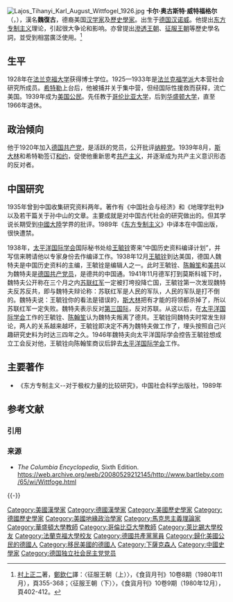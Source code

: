 [[File:Lajos_Tihanyi_Karl_August_Wittfogel_1926.jpg|thumb]]
'''卡尔·奥古斯特·威特福格尔'''（{{lang-de|'''Karl August Wittfogel'''}}，{{bd|1896年|9月6日|1988年|5月25日|catIdx=Wittfogel, Karl August}}），漢名'''魏復古'''，德裔美国[[汉学家|汉学家]]及[[歷史學家|歷史學家]]。出生于[[德国|德国]][[汉诺威|汉诺威]]。他提出[[东方专制主义|东方专制主义]]理论，引起很大争论和影响。亦曾提出[[滲透王朝|滲透王朝]]、[[征服王朝|征服王朝]]等歷史學名詞，並受到相當廣泛使用。<ref>[[村上正二|村上正二]]著，[[鄭欽仁|鄭欽仁]]譯：〈征服王朝（上）〉，《食貨月刊》10卷8期（1980年11月），頁355-368；〈征服王朝（下）〉，《食貨月刊》10卷9期（1980年12月），頁402-412。</ref>

==生平==
1928年在[[法兰克福大学|法兰克福大学]]获得博士学位。1925—1933年是[[法兰克福学派|法兰克福学派]]大本营社会研究所成员。[[希特勒|希特勒]]上台后，他被捕并关于集中营，但经国际性援救而获释，流亡美国。1939年成为[[美国公民|美国公民]]。先任教于[[哥伦比亚大学|哥伦比亚大学]]，后到[[华盛顿大学|华盛顿大学]]，直至1966年退休。

==政治倾向==
他于1920年加入[[德国共产党|德国共产党]]，是活跃的党员，公开批评[[纳粹党|纳粹党]]。1939年8月，[[斯大林|斯大林]]和希特勒签订[[苏德互不侵犯条约|和约]]，促使他重新思考[[共产主义|共产主义]]，并逐渐成为共产主义意识形态的反对者。

==中国研究==
1935年曾到中国收集研究资料两年。著作有《中国社会与经济》和《地理学批判》以及若干篇关于孙中山的文章。主要成就是对中国古代社会的研究做出的。但其学说长期受到[[中國大陸|中國大陸]]学界的批评。1989年《[[东方专制主义|东方专制主义]]》中译本在中国出版，很快遭禁。{{cn}}

1938年，[[太平洋国际学会|太平洋国际学会]]国际秘书处给[[王毓铨|王毓铨]]寄来“中国历史资料编译计划”，并写信来聘请他以专家身份去作编译工作。1938年12月[[王毓铨|王毓铨]]到达美国，德国人魏特夫是中国历史资料的主编，王毓铨是编辑人之一。此时王毓铨、[[陈翰笙|陈翰笙]]和[[美共|美共]]以为魏特夫是[[德国共产党|德国共产党员]]，是德共的中国通。1941年11月德军打到莫斯科城下时，魏特夫公开称在三个月之内[[苏联红军|苏联红军]]一定被打垮投降亡国，王毓铨第一次发现魏特夫反苏反共，即与魏特夫辩论称：苏联红军是人民的军队，人民的军队是打不倒的。魏特夫说：王毓铨你的看法是错误的，[[斯大林|斯大林]]把有才能的将领都杀掉了，所以苏联红军一定失败。魏特夫表示反对[[第三国际|第三国际]]，反对苏联。从这以后，在[[太平洋国际学会|太平洋国际学会]]工作的王毓铨、[[陈翰笙|陈翰笙]]认为魏特夫叛离了德共。王毓铨同魏特夫时常发生辩论，两人的关系越来越坏，王毓铨即决定不再为魏特夫做工作了，埋头按照自己兴趣研究史料为时达三四年之久。1946年魏特夫向太平洋国际学会控告王毓铨想成立工会反对他，王毓铨向陈翰笙商议后辞去[[太平洋国际学会|太平洋国际学会]]工作。{{cn}}

==主要著作==
*《东方专制主义--对于极权力量的比较研究》，中国社会科学出版社，1989年

== 参考文献 ==
=== 引用 ===
{{Reflist}}

=== 来源 ===
{{refbegin}}
* ''The Columbia Encyclopedia'', Sixth Edition. https://web.archive.org/web/20080529212145/http://www.bartleby.com/65/wi/Wittfoge.html
{{refend}}

{{-}}
{{Authority control}}

{{DEFAULTSORT:Wittfogel, Karl August}}
[[Category:美國漢學家|Category:美國漢學家]]
[[Category:德國漢學家|Category:德國漢學家]]
[[Category:美國歷史學家|Category:美國歷史學家]]
[[Category:德國歷史學家|Category:德國歷史學家]]
[[Category:美國地緣政治學家|Category:美國地緣政治學家]]
[[Category:馬克思主義理論家|Category:馬克思主義理論家]]
[[Category:華盛頓大學教師|Category:華盛頓大學教師]]
[[Category:哥倫比亞大學教師|Category:哥倫比亞大學教師]]
[[Category:萊比錫大學校友|Category:萊比錫大學校友]]
[[Category:法蘭克福大學校友|Category:法蘭克福大學校友]]
[[Category:德國共產黨黨員|Category:德國共產黨黨員]]
[[Category:歸化美國公民的德國人|Category:歸化美國公民的德國人]]
[[Category:移民美國的德國人|Category:移民美國的德國人]]
[[Category:下薩克森人|Category:下薩克森人]]
[[Category:中國史學家|Category:中國史學家]]
[[Category:德国独立社会民主党党员|Category:德国独立社会民主党党员]]